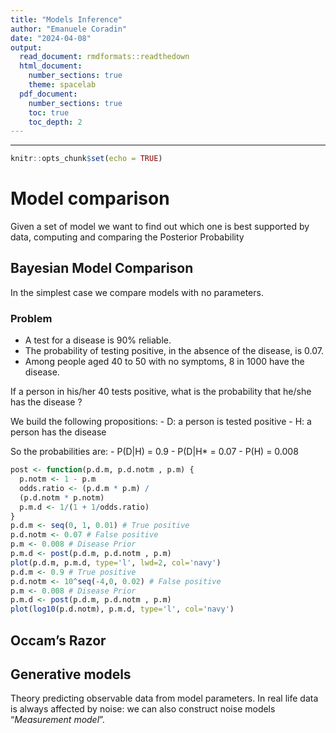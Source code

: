 ```yaml
---
title: "Models Inference"
author: "Emanuele Coradin"
date: "2024-04-08"
output: 
  read_document: rmdformats::readthedown
  html_document:
    number_sections: true
    theme: spacelab
  pdf_document:
    number_sections: true
    toc: true
    toc_depth: 2
---
```


------------------------------------------------------------------------

```r
knitr::opts_chunk$set(echo = TRUE)
```

# Model comparison

Given a set of model we want to find out which one is best supported by data, computing and comparing the Posterior Probability

## Bayesian Model Comparison

In the simplest case we compare models with no parameters.

### Problem

- A test for a disease is 90% reliable.
- The probability of testing positive, in the absence of the disease, is 0.07.
- Among people aged 40 to 50 with no symptoms, 8 in 1000 have the disease.

If a person in his/her 40 tests positive, what is the probability that he/she has the
disease ?

We build the following propositions:
- D: a person is tested positive
- H: a person has the disease

So the probabilities are: 
- P(D|H) = 0.9
- P(D|H* = 0.07
- P(H) = 0.008

```r

post <- function(p.d.m, p.d.notm , p.m) {
  p.notm <- 1 - p.m
  odds.ratio <- (p.d.m * p.m) /
  (p.d.notm * p.notm)
  p.m.d <- 1/(1 + 1/odds.ratio)
}
p.d.m <- seq(0, 1, 0.01) # True positive
p.d.notm <- 0.07 # False positive
p.m <- 0.008 # Disease Prior
p.m.d <- post(p.d.m, p.d.notm , p.m)
plot(p.d.m, p.m.d, type='l', lwd=2, col='navy')
p.d.m <- 0.9 # True positive
p.d.notm <- 10^seq(-4,0, 0.02) # False positive
p.m <- 0.008 # Disease Prior
p.m.d <- post(p.d.m, p.d.notm , p.m)
plot(log10(p.d.notm), p.m.d, type='l', col='navy')

```

## Occam's Razor


## Generative models

Theory predicting observable data from model parameters.
In real life data is always affected by noise: we can also construct noise models "*Measurement model*".





